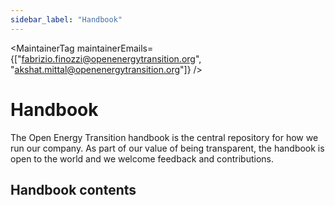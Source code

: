 ```yaml
---
sidebar_label: "Handbook"
---
```



<MaintainerTag maintainerEmails={["fabrizio.finozzi@openenergytransition.org", "akshat.mittal@openenergytransition.org"]} />


# Handbook

<ControlledDocBanner />

The Open Energy Transition handbook is the central repository for how we run our company. As part of our value of being transparent, the handbook is open to the world and we welcome feedback and contributions.

## Handbook contents

<DocCardList />
